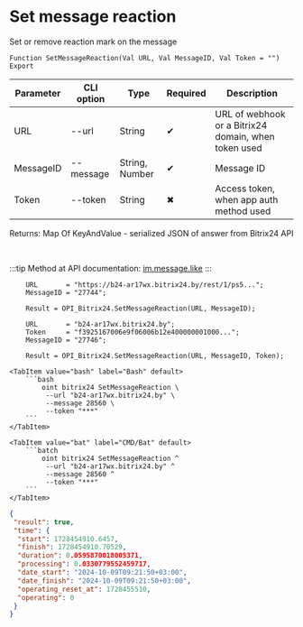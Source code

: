 ﻿---
sidebar_position: 3
---


# Set message reaction
 Set or remove reaction mark on the message



`Function SetMessageReaction(Val URL, Val MessageID, Val Token = "") Export`

  | Parameter | CLI option | Type | Required | Description |
  |-|-|-|-|-|
  | URL | --url | String | &#x2714; | URL of webhook or a Bitrix24 domain, when token used |
  | MessageID | --message | String, Number | &#x2714; | Message ID |
  | Token | --token | String | &#x2716; | Access token, when app auth method used |

  
  Returns:  Map Of KeyAndValue - serialized JSON of answer from Bitrix24 API

<br/>

:::tip
Method at API documentation: [im.message.like](https://dev.1c-bitrix.ru/learning/course/?COURSE_ID=93&LESSON_ID=12121)
:::
<br/>


```bsl title="1C:Enterprise/OneScript code example"
    URL       = "https://b24-ar17wx.bitrix24.by/rest/1/ps5...";
    MessageID = "27744";

    Result = OPI_Bitrix24.SetMessageReaction(URL, MessageID);

    URL       = "b24-ar17wx.bitrix24.by";
    Token     = "f3925167006e9f06006b12e400000001000...";
    MessageID = "27746";

    Result = OPI_Bitrix24.SetMessageReaction(URL, MessageID, Token);
```
 

 <Tabs>
  
    <TabItem value="bash" label="Bash" default>
        ```bash
            oint bitrix24 SetMessageReaction \
             --url "b24-ar17wx.bitrix24.by" \
             --message 28560 \
             --token "***"
        ```
    </TabItem>
  
    <TabItem value="bat" label="CMD/Bat" default>
        ```batch
            oint bitrix24 SetMessageReaction ^
             --url "b24-ar17wx.bitrix24.by" ^
             --message 28560 ^
             --token "***"
        ```
    </TabItem>
</Tabs>


```json title="Result"
{
 "result": true,
 "time": {
  "start": 1728454910.6457,
  "finish": 1728454910.70529,
  "duration": 0.0595870018005371,
  "processing": 0.0330779552459717,
  "date_start": "2024-10-09T09:21:50+03:00",
  "date_finish": "2024-10-09T09:21:50+03:00",
  "operating_reset_at": 1728455510,
  "operating": 0
 }
}
```
